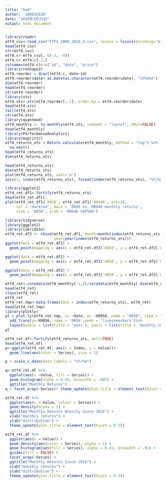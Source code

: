 ```yaml
---
title: "hw4"
author: '106035638'
date: "2019年3月25日"
output: html_document
---
```


```r
library(readr)
etf4_csv<-read_csv("ETF4_2000_2018_d.csv", locale = locale(encoding='big5'))
head(etf4_csv)
str(etf4_csv)
etf4.c<-etf4_csv[, c(-2, -4)]
etf4.c<-etf4.c[-1,]
colnames(etf4.c)<-c("id", "date", "price")
library(reshape2)
etf4.reorder = dcast(etf4.c, date~id)
etf4.reorder$date<-as.Date(as.character(etf4.reorder$date), "%Y%m%d")
dim(etf4.reorder)
head(etf4.reorder)
str(etf4.reorder)
library(xts)
etf4.xts<-xts(etf4.reorder[,-1], order.by = etf4.reorder$date)
head(etf4.xts)
tail(etf4.xts)
str(etf4.xts)
library(quantmod)
etf4_monthly <- to.monthly(etf4.xts, indexAt = "lastof", OHLC=FALSE)
head(etf4_monthly)
library(PerformanceAnalytics)
library(magrittr)
etf4_returns_xts <-Return.calculate(etf4_monthly, method = "log") %>%
  na.omit()
head(etf4_returns_xts)
dim(etf4_returns_xts)
```

```r
head(etf4_returns_xts)
dim(etf4_returns_xts)
plot(etf4_returns_xts, xaxt='n')
axis(1, index(etf4_returns_xts), format(index(etf4_returns_xts), "%Y/%m"))
```

```r
library(ggplot2)
etf4_ret.df1<-fortify(etf4_returns_xts)
head(etf4_ret.df1)
plot(etf4_ret.df1$`0050`, etf4_ret.df1$`00646`, pch=20,
     col = 'darkred', main = '0050 vs. 00646 monthly returns',
     xlab = '0050', ylab = '00646 S&P500')
```

```r
library(tidyverse)
library(ggplot2)
library(lubridate)
etf4_ret.df2 <- cbind(etf4_ret.df1, month=month(index(etf4_returns_xts)), 
                      year=year(index(etf4_returns_xts)))
ggplot(data = etf4_ret.df2) +
  geom_point(mapping = aes(x = etf4_ret.df2$`0050`, y = etf4_ret.df2$`0056`, color = month))
```

```r
ggplot(data = etf4_ret.df2) +
  geom_point(mapping = aes(x = etf4_ret.df2$`0050`, y = etf4_ret.df2$`0056`, size = month))
```

```r
ggplot(data = etf4_ret.df2) +
  geom_point(mapping = aes(x = etf4_ret.df2$`0050`, y = etf4_ret.df2$`0056`, alpha = month))
```

```r
etf4_ret<-coredata(etf4_monthly[-1,])/coredata(etf4_monthly[-dim(etf4_monthly)[1],])-1
head(etf4_ret)
class(etf4_ret)
etf4_ret
etf4_ret.tmp<-data.frame(date = index(etf4_returns_xts), etf4_ret)
head(etf4_ret.tmp)
library(plotly)
pl = plot_ly(etf4_ret.tmp, x= ~date, y= ~X0050, name = "0050", type = "scatter", mode = "lines") %>%
  add_trace(y=~X0056, name = '0056',mode = 'lines+markers')%>%
  layout(xaxis = list(title = 'year'), yaxis = list(title = 'monthly returns'))
pl
```

```r
etf4_ret.df<-fortify(etf4_returns_xts, melt=TRUE)
head(etf4_ret.df)
p<-ggplot(etf4_ret.df, aes(x = Index, y = Value))+
  geom_line(aes(color = Series), size = 1)

p + scale_x_date(date_labels = "%Y/%m")
```

```r
q<-etf4_ret.df %>%
  ggplot(aes(x =Value, fill = Series)) +
  geom_histogram(alpha = 0.45, binwidth = .005) +
  ggtitle("Monthly Returns")
q + facet_wrap(~Series)+ theme_update(plot.title = element_text(hjust = 0.5))
```

```r
etf4_ret.df %>%
  ggplot(aes(x = Value, colour = Series)) +
  geom_density(alpha = 1) +
  ggtitle("Monthly Returns Density Since 2016") +
  xlab("monthly returns") +
  ylab("distribution") +
  theme_update(plot.title = element_text(hjust = 0.5))
```

```r
etf4_ret.df %>%
  ggplot(aes(x = Value)) +
  geom_density(aes(color = Series), alpha = 1) +
  geom_histogram(aes(fill = Series), alpha = 0.45, binwidth = .01) +
  guides(fill = FALSE) +
  facet_wrap(~Series) +
  ggtitle("Monthly Returns Since 2016") +
  xlab("monthly returns") +
  ylab("distribution") +
  theme_update(plot.title = element_text(hjust = 0.5))
```

